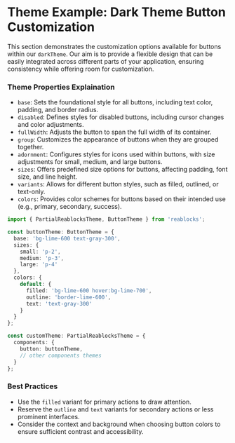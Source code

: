 
<Meta title="Docs/Theme/Example" />

# Theme Example: Dark Theme Button Customization

This section demonstrates the customization options available for buttons within our `darkTheme`.
Our aim is to provide a flexible design that can be easily integrated across different parts of your application, ensuring consistency while offering room for customization.
### Theme Properties Explaination
- `base`: Sets the foundational style for all buttons, including text color, padding, and border radius.
- `disabled`: Defines styles for disabled buttons, including cursor changes and color adjustments.
- `fullWidth`: Adjusts the button to span the full width of its container.
- `group`: Customizes the appearance of buttons when they are grouped together.
- `adornment`: Configures styles for icons used within buttons, with size adjustments for small, medium, and large buttons.
- `sizes`: Offers predefined size options for buttons, affecting padding, font size, and line height.
- `variants`: Allows for different button styles, such as filled, outlined, or text-only.
- `colors`: Provides color schemes for buttons based on their intended use (e.g., primary, secondary, success).

```ts
import { PartialReablocksTheme, ButtonTheme } from 'reablocks';

const buttonTheme: ButtonTheme = {
  base: 'bg-lime-600 text-gray-300',
  sizes: {
    small: 'p-2',
    medium: 'p-3',
    large: 'p-4'
  },
  colors: {
    default: {
      filled: 'bg-lime-600 hover:bg-lime-700',
      outline: 'border-lime-600',
      text: 'text-gray-300'
    }
  }
};

const customTheme: PartialReablocksTheme = {
  components: {
    button: buttonTheme,
    // other components themes
  }
};
```

<Canvas of={ButtonStories.CustomTheme} />

### Best Practices
- Use the `filled` variant for primary actions to draw attention.
- Reserve the `outline` and `text` variants for secondary actions or less prominent interfaces.
- Consider the context and background when choosing button colors to ensure sufficient contrast and accessibility.
